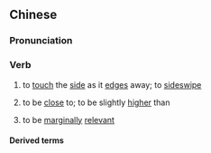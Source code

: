 {{also|擦边}}
==Chinese==
{{zh-forms|s=擦边}}

===Pronunciation===
{{zh-pron
|m=cābiān,er=y
|c=caat3 bin1
|cat=v
}}

===Verb===
{{zh-verb}}

# to [[touch]] the [[side]] as it [[edge]]s away; to [[sideswipe]]
# {{lb|zh|figurative}} to be [[close]] to; to be slightly [[higher]] than
# {{lb|zh|figurative}} to be [[marginally]] [[relevant]]

====Derived terms====
{{zh-der|擦邊球}}